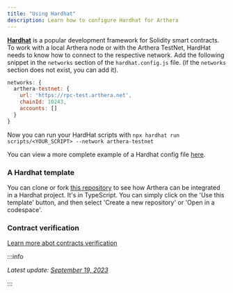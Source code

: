 ```yaml
---
title: "Using Hardhat"
description: Learn how to configure Hardhat for Arthera
---
```


[**Hardhat**](https://hardhat.org/) is a popular development framework for Solidity smart contracts.
To work with a local Arthera node or with the Arthera TestNet, HardHat needs to know how to connect to the respective network.
Add the following snippet in the `networks` section of the `hardhat.config.js` file. (if the `networks` section does
not exist, you can add it).

```js
networks: {
  arthera-testnet: {
    url: 'https://rpc-test.arthera.net',
    chainId: 10243,
    accounts: []
  }
}
```

Now you can run your HardHat scripts with `npx hardhat run scripts/<YOUR_SCRIPT> --network arthera-testnet`

You can view a more complete example of a Hardhat config file [here](https://github.com/julienbrg/arthera-hardhat-example-typescript/blob/main/hardhat.config.ts).

### A Hardhat template

You can clone or fork [this repository](https://github.com/julienbrg/arthera-hardhat-example-typescript) to see how Arthera can be integrated in a Hardhat project. It's in TypeScript. You can simply click on the 'Use this template' button, and then select 'Create a new repository' or 'Open in a codespace'.

### Contract verification

[Learn more abot contracts verification](/build/developing-sc/contracts-verification)

:::info

_Latest update: [September 19, 2023](https://github.com/artheranet/arthera-docs)_

:::
